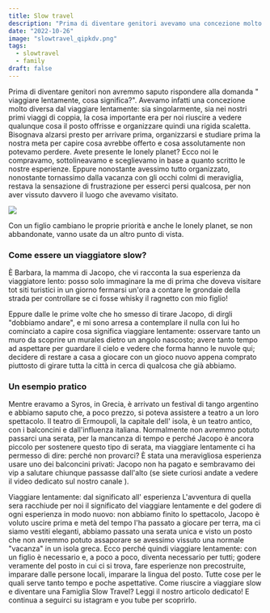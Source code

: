 ```yaml
---
title: Slow travel
description: "Prima di diventare genitori avevamo una concezione molto diversa del viaggiare: sia singolarmente, sia nei nostri primi viaggi di coppia, la cosa importante era per noi riuscire a vedere qualunque cosa il posto offrisse e organizzare quindi una rigida scaletta."
date: "2022-10-26"
image: "slowtravel_qipkdv.png"
tags:
  - slowtravel
  - family
draft: false
---
```


Prima di diventare genitori non avremmo saputo rispondere alla domanda " viaggiare lentamente, cosa significa?". Avevamo infatti una concezione molto diversa dal viaggiare lentamente: sia singolarmente, sia nei nostri primi viaggi di coppia, la cosa importante era per noi riuscire a vedere qualunque cosa il posto offrisse e organizzare quindi una rigida scaletta.
Bisognava alzarsi presto per arrivare prima, organizzarsi e studiare prima la nostra meta per capire cosa avrebbe offerto e cosa assolutamente non potevamo perdere. Avete presente le lonely planet? Ecco noi le compravamo, sottolineavamo e sceglievamo in base a quanto scritto le nostre esperienze.
Eppure nonostante avessimo tutto organizzato, nonostante tornassimo dalla vacanza con gli occhi colmi di meraviglia, restava la sensazione di frustrazione per esserci persi qualcosa, per non aver vissuto davvero il luogo che avevamo visitato.

<Image src="slowtravel_qipkdv.png" />

Con un figlio cambiano le proprie priorità e anche le lonely planet, se non abbandonate, vanno usate da un altro punto di vista.

### Come essere un viaggiatore slow?

È Barbara, la mamma di Jacopo, che vi racconta la sua esperienza da viaggiatore lento:
posso solo immaginare la me di prima che doveva visitare tot siti turistici in un giorno fermarsi un'ora a contare le grondaie della strada per controllare se ci fosse whisky il ragnetto con mio figlio!

Eppure dalle le prime volte che ho smesso di tirare Jacopo, di dirgli "dobbiamo andare", e mi sono arresa a contemplare il nulla con lui ho cominciato a capire cosa significa viaggiare lentamente: osservare tanto un muro da scoprire un murales dietro un angolo nascosto; avere tanto tempo ad aspettare per guardare il cielo e vedere che forma hanno le nuvole qui; decidere di restare a casa a giocare con un gioco nuovo appena comprato piuttosto di girare tutta la città in cerca di qualcosa che già abbiamo.

### Un esempio pratico

Mentre eravamo a Syros, in Grecia, è arrivato un festival di tango argentino e abbiamo saputo che, a poco prezzo, si poteva assistere a teatro a un loro spettacolo. Il teatro di Ermoupoli, la capitale dell' isola, è un teatro antico, con i balconcini e dall'influenza italiana. Normalmente non avremmo potuto passarci una serata, per la mancanza di tempo e perché Jacopo è ancora piccolo per sostenere questo tipo di serata, ma viaggiare lentamente ci ha permesso di dire: perché non provarci?
È stata una meravigliosa esperienza usare uno dei balconcini privati: Jacopo non ha pagato e sembravamo dei vip a salutare chiunque passasse dall'alto (se siete curiosi andate a vedere il video dedicato sul nostro canale <Link label="Youtube" href="https://www.youtube.com/@famigliaslowtravel" />).

Viaggiare lentamente: dal significato all' esperienza
L'avventura di quella sera racchiude per noi il significato del viaggiare lentamente e del godere di ogni esperienza in modo nuovo: non abbiamo finito lo spettacolo, Jacopo è voluto uscire prima e metà del tempo l'ha passato a giocare per terra, ma ci siamo vestiti eleganti, abbiamo passato una serata unica e visto un posto che non avremmo potuto assaporare se avessimo vissuto una normale "vacanza" in un isola greca.
Ecco perché quindi viaggiare lentamente: con un figlio è necessario e, a poco a poco, diventa necessario per tutti; godere veramente del posto in cui ci si trova, fare esperienze non precostruite, imparare dalle persone locali, imparare la lingua del posto. Tutte cose per le quali serve tanto tempo e poche aspettative.
Come riuscire a viaggiare slow e diventare una Famiglia Slow Travel? Leggi il nostro articolo dedicato!
E continua a seguirci su istagram e you tube per scoprirlo.
